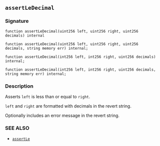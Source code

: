 ## `assertLeDecimal`

### Signature

```solidity
function assertLeDecimal(uint256 left, uint256 right, uint256 decimals) internal
```

```solidity
function assertLeDecimal(uint256 left, uint256 right, uint256 decimals, string memory err) internal;
```

```solidity
function assertLeDecimal(int256 left, int256 right, uint256 decimals) internal;
```

```solidity
function assertLeDecimal(int256 left, int256 right, uint256 decimals, string memory err) internal;
```

### Description

Asserts `left` is less than or equal to `right`.

`left` and `right` are formatted with decimals in the revert string.

Optionally includes an error message in the revert string.

### SEE ALSO

- [`assertLe`](/reference/forge-std/assertLe.mdx)
